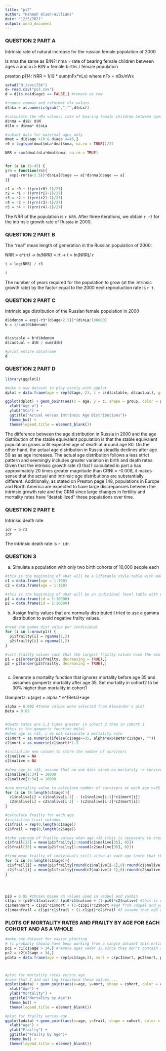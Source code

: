 ---
title: "ps7"
author: "Hannah Olson-Williams"
date: "12/5/2021"
output: word_document
---

### QUESTION 2 PART A 

Intrinsic rate of natural increase for the russian female population of 2000 

Is nma the same as B/N?! 
nma = rate of bearing female children between ages a and a+5 
B/N = female births / female population 

preston p114: NRR = 1/l0 * sum(nFx*nLx)
where nFx = nBx/nWx 
```{r}
setwd("H:/soci756")
d= read.csv("ps7.csv")
d = d[is.na(d$age) == FALSE,] #remove na row 

#remove commas and reformat nlx values 
d$nLx = as.numeric(gsub(",","",d$nLx))

#calculate the nMa values: rate of bearing female children between ages a and a+5
d$nma = d$B/ d$N
d$lm = d$nma* d$nLa

#subset data for maternal ages only 
dmat = d[d$age >10 & d$age <=45,]
r0 = log(sum(dmat$nLa*dmat$nma, na.rm = TRUE))/27 

NRR = sum(dmat$nLa*dmat$nma, na.rm = TRUE)


for (a in 15:45) {
yrn = function(rn){
  exp(-rn*(a+2.5))*d$nLa[d$age == a]*d$nma[d$age == a]
}}

r1 = r0 + ((yrn(r0)-1)/27)
r2 = r1 + ((yrn(r1)-1)/27)
r3 = r2 + ((yrn(r2)-1)/27)
r4 = r3 + ((yrn(r3)-1)/27)
r5 = r4 + ((yrn(r4)-1)/27)
```
The NRR of the population is `r NRR`. 
After three iterations, we obtain `r r3` for the intrinsic growth rate of Russia in 2000. 


### QUESTION 2 PART B
The "real" mean length of generation in the Russian population of 2000:

NRR = e^(r*t) -> ln(NRR) = r*t -> t = ln(NRR)/ r 
```{r}
t = log(NRR) / r3 

t
```
The number of years required for the population to grow (at the intrinsic growth rate) by the factor equal to the 2000 next reproduction rate is `r t`. 

### QUESTION 2 PART C
Intrinsic age distribution of the Russian female population in 2000 
```{r}
d$bdenom = exp(-r3*(d$age+2.5))*(d$nLa/100000)
b = 1/sum(d$bdenom)


d$cstable = b*d$bdenom 
d$cactual = d$N / sum(d$N)

#print entire dataframe 
d
```

### QUESTION 2 PART D 
```{r}
library(ggplot2)

#make a new dataset to play nicely with ggplot 
dplot = data.frame(age = rep(d$age, 2), c = c(d$cstable, d$cactual), group = c(rep("Intrinsic", 21), rep("Actual", 21)))

ggplot(dplot) + geom_point(aes(x = age, y = c, shape = group, color = group), size = 3) +
  xlab("Age a") + 
  ylab("5Ca") +
  ggtitle("Actual versus Intrinsic Age Distributions")+
  theme_bw() +
  theme(legend.title = element_blank())

```
The difference between the age distribution in Russia in 2000 and the age distribution of the stable equivalent population is that the stable equivalent population grows until expected age of death at around age 80. On the other hand, the actual age distribution in Russia steadily declines after age 50 as as age increases. The actual age distribution follows a less strict pattern and seemingly includes greater variation in birth and death rates.  
Given that the intrinsic growth rate r3 that I calculated in part a has approximately 20 times greater magnitude than CRNI = -0.006, it makes sense that the actual and intrinsic age distributions are substantially different. Additionally, as stated on Preston page 148, populations in Europe and North America are expected to have large discrepancies between the intrinsic growth rate and the CRNI since large changes in fertility and mortality rates have "destabilized" these populations over time.    

### QUESTION 2 PART E 
Intrinsic death rate 
```{r}
idr = b-r3
idr
```
The intrinsic death rate is `r idr`. 





### QUESTION 3 

a) Simulate a population with only two birth cohorts of 10,000 people each 

```{r}

#this is the beginning of what will be a lifetable style table with each row representing a different age  
c1 = data.frame(age = 1:100)
c2 = data.frame(age = 1:100)

#this is the beginning of what will be an individual level table with each id representing an unique member of the population 
p1 = data.frame(id = 1:10000)
p2 = data.frame(id = 1:10000)

```

b) Assign frailty values that are normally distributed 
I tried to use a gamma distribution to avoid negative frailty values. 
```{r}
#need one gamma dist value per inndividual
for (i in 1:nrow(p1)) { 
  p1$frailty[i] = rgamma(1,2)
  p2$frailty[i] = rgamma(1,2)
}

#sort frailty values such that the largest frailty values have the smallest indices 
p1 = p1[order(p1$frailty, decreasing = TRUE),]
p2 = p2[order(p2$frailty, decreasing = TRUE),]



```

c) Generate a mortality function that ignores mortality before age 35 and assumes gompertz mortality after age 35. 
Set mortality in cohort2 to be 30% higher than mortality in cohort1 

Gompertz: u(age) = alpha * e^(Beta)*age 

```{r}
alpha = 0.002 #these values were selected from Alexander's plot 
Beta = 0.05 


#death rates are 1.3 times greater in cohort 2 than in cohort 1 
#this is the gompertz function mu(x) 
#when age is <35, i do not calculate a mortality rate
c1$mort = as.numeric(ifelse(c1$age>=35, alpha*exp(Beta*c1$age), ""))
c2$mort = as.numeric(c1$mort)*1.3

#initialize new column to store the number of survivors 
c1$nalive = NA  
c2$nalive = NA

#when age is <35, assume that no one dies since no mortality -> survivors = l0 
c1$nalive[1:34] = 10000 
c2$nalive[1:34] = 10000

#use mortality value to calculate number of survivors at each age >=35 
for (i in 35:length(c1$age)){
  c1$nalive[i] = c1$nalive[i-1] - (c1$nalive[i-1]*c1$mort[i])
  c2$nalive[i] = c2$nalive[i-1] - (c2$nalive[i-1]*c2$mort[i])
}

#calculate frailty for each age  
#initialize frail columns 
c1$frail = rep(0,length(c1$age)) 
c2$frail = rep(0,length(c2$age))

#take average of frailty values when age <35 (this is necessary to create initial conditions for loop below)
c1$frail[35] = mean(p1$frailty[1:round(c1$nalive[35], 0)])
c2$frail[35] = mean(p2$frailty[1:round(c2$nalive[35], 0)])

#find mean frailty of individuals still alive at each age (note that the most frail die first/youngest)
for (i in 36:length(c1$age)){
 c1$frail[i] = mean(p1$frailty[round(c1$nalive[i-1],0):round(c1$nalive[i], 0)])
 c2$frail[i] = mean(p1$frailty[round(c2$nalive[i-1],0):round(c2$nalive[i], 0)])
}




pi0 = 0.95 #chosen based on values used in vaupel and yashin 
c1$pi = (pi0*c1$nalive)/ (pi0*c1$nalive + (1-pi0)*c2$nalive) #this is eq3 from vaupel and yashin
c1$meanmort = c1$pi*c1$mort + (1-c1$pi)*c2$mort #eq4 from vaupel and yashin 
c1$meanfrail = c1$pi*c1$frail + (1-c1$pi)*c2$frail #I assume that eq3 and eq4 hold for frailty values as well as mortality 

```






### PLOTS OF MORTALITY RATES AND FRAILTY BY AGE FOR EACH COHORT AND AS A WHOLE 
```{r}

#make one dataset for easier plotting 
# (i probably should have been working from a single dataset this entire time.....)
pc1 = c1[c1$age > 34,] #remove ages under 35 since they don't contain any information 
pc2 = c2[c2$age > 34,]
pdata = data.frame(age = rep(pc1$age,3), mort = c(pc1$mort, pc2$mort, pc1$meanmort), frail = c(pc1$frail, pc2$frail, pc1$meanfrail), cohort = c(rep("Cohort 1", 66), rep("Cohort 2",66), rep("Overall",66)))



#plot for mortality rates versus age
#note that I did not log transform these values.... 
ggplot(pdata) + geom_point(aes(x=age, y=mort, shape = cohort, color = cohort), size = 3)+
  xlab("Age") + 
  ylab("Mortality") +
  ggtitle("Mortality by Age")+
  theme_bw() +
  theme(legend.title = element_blank())

#plot for frailty versus age 
ggplot(pdata) + geom_point(aes(x=age, y=frail, shape = cohort, color = cohort), size=3)+
  xlab("Age") + 
  ylab("Frailty") +
  ggtitle("Frailty by Age")+
  theme_bw() +
  theme(legend.title = element_blank())
```



